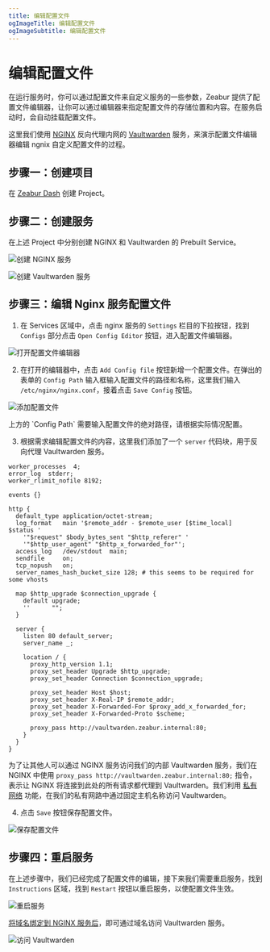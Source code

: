 ```yaml
---
title: 编辑配置文件
ogImageTitle: 编辑配置文件
ogImageSubtitle: 编辑配置文件
---
```



# 编辑配置文件

在运行服务时，你可以通过配置文件来自定义服务的一些参数，Zeabur 提供了配置文件编辑器，让你可以通过编辑器来指定配置文件的存储位置和内容。在服务启动时，会自动挂载配置文件。

这里我们使用 [NGINX](https://nginx.com/) 反向代理内网的 [Vaultwarden](https://github.com/dani-garcia/vaultwarden) 服务，来演示配置文件编辑器编辑 ngnix 自定义配置文件的过程。

## 步骤一：创建项目

在 [Zeabur Dash](https://dash.zeabur.com/) 创建 Project。

## 步骤二：创建服务

在上述 Project 中分别创建 NGINX 和 Vaultwarden 的 Prebuilt Service。

![创建 NGINX 服务](/deploy/config-edit/create-nginx-service.en-US.png)

![创建 Vaultwarden 服务](/deploy/config-edit/create-vultwarden-service.en-US.png)

## 步骤三：编辑 Nginx 服务配置文件

1. 在 Services 区域中，点击 nginx 服务的 `Settings` 栏目的下拉按钮，找到 `Configs` 部分点击 `Open Config Editor` 按钮，进入配置文件编辑器。

![打开配置文件编辑器](/deploy/config-edit/open-config-editor.en-US.png)

2. 在打开的编辑器中，点击 `Add Config file` 按钮新增一个配置文件。在弹出的表单的 `Config Path` 输入框输入配置文件的路径和名称，这里我们输入 `/etc/nginx/nginx.conf`，接着点击 `Save Config` 按钮。

![添加配置文件](/deploy/config-edit/create-new-config.en-US.png)

<Callout>
    上方的 `Config Path` 需要输入配置文件的绝对路径，请根据实际情况配置。
</Callout>

3. 根据需求编辑配置文件的内容，这里我们添加了一个 `server` 代码块，用于反向代理 Vaultwarden 服务。

```nginx
worker_processes  4;
error_log  stderr;
worker_rlimit_nofile 8192;

events {}

http {
  default_type application/octet-stream;
  log_format   main '$remote_addr - $remote_user [$time_local]  $status '
    '"$request" $body_bytes_sent "$http_referer" '
    '"$http_user_agent" "$http_x_forwarded_for"';
  access_log   /dev/stdout  main;
  sendfile     on;
  tcp_nopush   on;
  server_names_hash_bucket_size 128; # this seems to be required for some vhosts

  map $http_upgrade $connection_upgrade {
    default upgrade;
    ''      "";
  }

  server {
    listen 80 default_server;
    server_name _; 

    location / {
      proxy_http_version 1.1;
      proxy_set_header Upgrade $http_upgrade;
      proxy_set_header Connection $connection_upgrade;
    
      proxy_set_header Host $host;
      proxy_set_header X-Real-IP $remote_addr;
      proxy_set_header X-Forwarded-For $proxy_add_x_forwarded_for;
      proxy_set_header X-Forwarded-Proto $scheme;
    
      proxy_pass http://vaultwarden.zeabur.internal:80;
    }
  }
}
```
为了让其他人可以通过 NGINX 服务访问我们的内部 Vaultwarden 服务，我们在 NGINX 中使用 `proxy_pass http://vaultwarden.zeabur.internal:80;` 指令，表示让 NGINX 将连接到此处的所有请求都代理到 Vaultwarden。我们利用 [私有网络](/deploy/private-networking) 功能，在我们的私有网路中通过固定主机名称访问 Vaultwarden。

4. 点击 `Save` 按钮保存配置文件。

![保存配置文件](/deploy/config-edit/save-config.en-US.png)

## 步骤四：重启服务

在上述步骤中，我们已经完成了配置文件的编辑，接下来我们需要重启服务，找到 `Instructions` 区域，找到 `Restart` 按钮以重启服务，以使配置文件生效。

![重启服务](/deploy/config-edit/restart-service.en-US.png)

[将域名绑定到 NGINX 服务后](/deploy/domain-binding)，即可通过域名访问 Vaultwarden 服务。

![访问 Vaultwarden](/deploy/config-edit/vultwarden-service.en-US.png)


